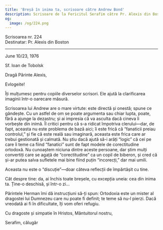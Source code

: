 ```yaml
---
title: 'Breșă în inima ta, scrisoare către Andrew Bond'
description: Scrisoare de la Fericitul Serafim către Pr. Alexis din Boston.
og:
  image: /og/224.png
---
```


<div style={{textAlign:'right', fontFamily:'monospace'}}>Scrisoarea nr. 224</div>
<div style={{textAlign:'left', fontFamily:'monospace'}}>Destinatar: Pr. Alexis din Boston</div>

---

June 10/23, 1976

Sf. Ioan de Tobolsk

Dragă Părinte Alexis,

Evlogeite!

Îți mulțumesc pentru copiile diverselor scrisori. Ele ajută la clarificarea imaginii într-o oarecare măsură.

Scrisoarea lui Andrew are o mare virtute: este directă și onestă; spune ce gândește. Cu un astfel de om se poate argumenta sau chiar lupta, poate, fără a ajunge la dezastru; și ai impresia că va asculta dacă cineva îi vorbește din inimă. Îl critici pentru că s-a ridicat împotriva clerului—dar, de fapt, aceasta nu este problema de bază aici; îi este frică că “fanaticii preiau controlul,” și fie că este reală sau imaginară, aceasta este frica care ar trebui gestionată și calmată. Nu știu dacă ajută să-i arăți “logic” că cei pe care îi teme ca fiind “fanatici” sunt de fapt modele de corectitudine ortodoxă. Nu cunoaștem niciuna dintre aceste persoane, dar știm mulți convertiți care se agață de “corectitudine” ca un copil de biberon, și cred că și-ar putea salva sufletele mai bine fiind puțin “incorecți,” dar mai umili.

Aceasta nu este o “discuție”—doar câteva reflecții de împărtășit cu tine.

Cât despre tine: da, ai închis toate breșele, cu excepția uneia: cea din inima ta. Ține-o deschisă, și într-o zi…

Părintele Herman îmi dă instrucțiuni să-ți spun: Ortodoxia este un mister al dragostei lui Dumnezeu care nu poate fi definit; te teme să nu-l pierzi. Dacă vreodată ai fi în dificultate, îți vom oferi refugiu.

Cu dragoste și simpatie în Hristos, Mântuitorul nostru,

Serafim, călugăr